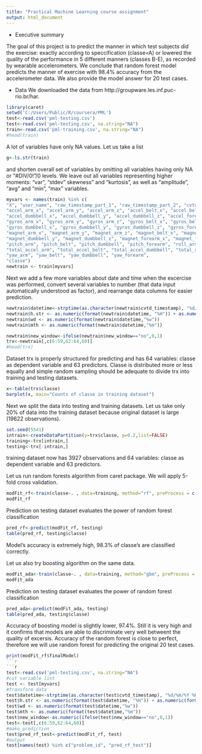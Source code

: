 ```yaml
---
title: "Practical Machine Learning course assignment"
output: html_document
---
```

* Executive summary

The goal of this project is to predict the manner in which test subjects did the exercise: exactly according to speccification (classe=A) or lowered the quality of the performance in 5 different manners (classes B-E), as recorded by wearable accelerometers. We conclude that random forest model predicts the manner of exercise with 98.4% accuracy from the accelerometer data. We also provide the model answer for 20 test cases.

* Data
We downloaded the data from http://groupware.les.inf.puc-rio.br/har.

```r
library(caret)
setwd('C:/Users/Public/R/coursera/PML')
test<-read.csv('pml-testing.csv')
test<-read.csv('pml-testing.csv', na.string="NA")
train<-read.csv('pml-training.csv', na.string="NA")
#head(train)
```

A lot of variables have only NA values. Let us take a list

```r
g<-ls.str(train)
```

and shorten overall set of variables by omitting all variables having only NA or "#DIV/0!"/0 levels. We leave out all variables representing higher moments: "var", "stdev" skewness" and "kurtosis", as well as "amplitude", "avg" and "min", "max" variables.

```r
myvars <- names(train) %in% c( 
"X", "user_name", "raw_timestamp_part_1", "raw_timestamp_part_2", "cvtd_timestamp", "new_window", "num_window", 
"accel_arm_x", "accel_arm_y", "accel_arm_z", "accel_belt_x", "accel_belt_y", "accel_belt_z", 
"accel_dumbbell_x", "accel_dumbbell_y", "accel_dumbbell_z", "accel_forearm_x", "accel_forearm_y", "accel_forearm_z", 
"gyros_arm_x", "gyros_arm_y", "gyros_arm_z", "gyros_belt_x", "gyros_belt_y", "gyros_belt_z", 
"gyros_dumbbell_x", "gyros_dumbbell_y", "gyros_dumbbell_z", "gyros_forearm_x", "gyros_forearm_y", "gyros_forearm_z", 
"magnet_arm_x", "magnet_arm_y", "magnet_arm_z", "magnet_belt_x", "magnet_belt_y", "magnet_belt_z", "magnet_dumbbell_x", 
"magnet_dumbbell_y", "magnet_dumbbell_z", "magnet_forearm_x", "magnet_forearm_y", "magnet_forearm_z", 
"pitch_arm", "pitch_belt", "pitch_dumbbell", "pitch_forearm", "roll_arm", "roll_belt", "roll_dumbbell", "roll_forearm", 
"total_accel_arm", "total_accel_belt", "total_accel_dumbbell", "total_accel_forearm", 
"yaw_arm", "yaw_belt", "yaw_dumbbell", "yaw_forearm", 
"classe")
newtrain <- train[myvars]
```

Next we add a few more variables about date and time when the excercise was performed, convert several variables to number (that data input automatically understood as factor), and rearrange data columns for easier prediction.
```r
newtrain$datetime<-strptime(as.character(newtrain$cvtd_timestamp), "%d/%m/%Y %H:%M")
newtrain$h.str <- as.numeric(format(newtrain$datetime, "%H")) + as.numeric(format(newtrain$datetime, "%M"))/60
newtrain$wd <- as.numeric(format(newtrain$datetime,"%w"))
newtrain$mth <- as.numeric(format(newtrain$datetime,"%m"))

newtrain$new_window<-ifelse(newtrain$new_window=="no",0,1)
trx<-newtrain[,c(6:59,62:64,60)]
#head(trx)
```
Dataset trx is properly structured for predicting and has 64 variables: classe as dependent variable and 63 predictors. Classe is distributed more or less equally and simple random sampling should be adequate to divide trx into training and testing datasets.
```r
x<-table(trx$classe)
barplot(x, main="Counts of classe in training dataset")
```
Next we split the data into testing and training datasets. Let us take only 20% of data into the training dataset because original dataset is large (19622 observations).
```r
set.seed(5541)
intrain<-createDataPartition(y=trx$classe, p=0.2,list=FALSE)
training<-trx[intrain,]
testing<-trx[-intrain,]
```
training dataset now has 3927 observations and 64 variables: classe as dependent variable and 63 predictors.

Let us run random forests algorithm from caret package. We will apply 5-fold cross validation. 
```r
modFit_rf<-train(classe~. , data=training, method="rf", preProcess = c("center", "scale"), trControl=trainControl(method="cv",number=5))
modFit_rf
```
Prediction on testing dataset evaluates the power of random forest classification
```r
pred_rf<-predict(modFit_rf, testing)
table(pred_rf, testing$classe)
```

Model's accuracy is extremely high, 98.3% of classe's are classified correctly.

Let us also try boosting algorithm on the same data.
```r
modFit_ada<-train(classe~. , data=training, method="gbm", preProcess = c("center", "scale"), trControl=trainControl(method="cv",number=5), verbose=FALSE)
modFit_ada

```
Prediction on testing dataset evaluates the power of random forest classification
```r
pred_ada<-predict(modFit_ada, testing)
table(pred_ada, testing$classe)
```

Accuracy of boosting model is slightly lower, 97.4%. Still it is very high and it confirms that models are able to discriminate very well betweent the quality of excersis. Accuracy of the random forest is close to perfect, therefore we will use random forest for predicting the original 20 test cases.
```r
print(modFit_rf$finalModel)
```r

```r
test<-read.csv('pml-testing.csv', na.string="NA")
#cut variable list
test <- test[myvars]
#transform data
test$datetime<-strptime(as.character(test$cvtd_timestamp), "%d/%m/%Y %H:%M")
test$h.str <- as.numeric(format(test$datetime, "%H")) + as.numeric(format(test$datetime, "%M"))/60
test$wd <- as.numeric(format(test$datetime,"%w"))
test$mth <- as.numeric(format(test$datetime,"%m"))
test$new_window<-as.numeric(ifelse(test$new_window=="no",0,1))
test<-test[,c(6:59,62:64,60)]
#make prediction
test$pred_rf_test<-predict(modFit_rf, test)
#output
test[names(test) %in% c("problem_id", "pred_rf_test")]
```
